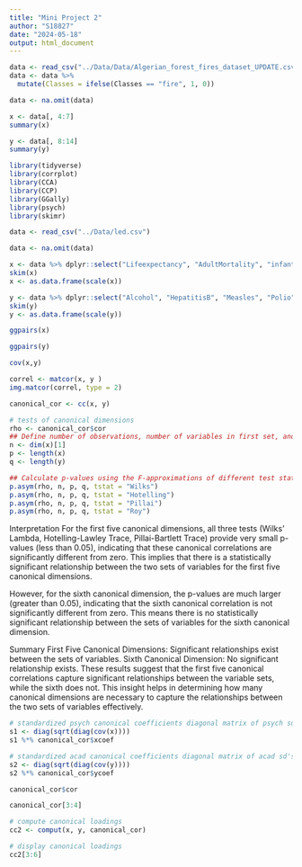 ```yaml
---
title: "Mini Project 2"
author: "S18827"
date: "2024-05-18"
output: html_document
---
```


```r
data <- read_csv("../Data/Data/Algerian_forest_fires_dataset_UPDATE.csv", col_types = 'iiiiiidddddddcc')
data <- data %>%
  mutate(Classes = ifelse(Classes == "fire", 1, 0))

data <- na.omit(data) 
```
```r
x <- data[, 4:7]
summary(x)
```
```r
y <- data[, 8:14]
summary(y)
```

```r
library(tidyverse)
library(corrplot)
library(CCA)
library(CCP)
library(GGally)
library(psych)
library(skimr)
```


```r
data <- read_csv("../Data/led.csv")

data <- na.omit(data)
```


```r
x <- data %>% dplyr::select("Lifeexpectancy", "AdultMortality", "infantdeaths", "BMI", "under-fivedeaths", "HIV/AIDS")
skim(x)
x <- as.data.frame(scale(x))
```


```r
y <- data %>% dplyr::select("Alcohol", "HepatitisB", "Measles", "Polio", "Diphtheria", "Totalexpenditure", "percentageexpenditure")
skim(y)
y <- as.data.frame(scale(y))
```



```r
ggpairs(x)
```


```r
ggpairs(y)
```


```r
cov(x,y)
```
```r
correl <- matcor(x, y )
img.matcor(correl, type = 2)
```



```r
canonical_cor <- cc(x, y)
```

```r
# tests of canonical dimensions
rho <- canonical_cor$cor
## Define number of observations, number of variables in first set, and number of variables in the second set.
n <- dim(x)[1]
p <- length(x)
q <- length(y)

## Calculate p-values using the F-approximations of different test statistics:
p.asym(rho, n, p, q, tstat = "Wilks")
p.asym(rho, n, p, q, tstat = "Hotelling")
p.asym(rho, n, p, q, tstat = "Pillai")
p.asym(rho, n, p, q, tstat = "Roy")
```
Interpretation
For the first five canonical dimensions, all three tests (Wilks' Lambda, Hotelling-Lawley Trace, Pillai-Bartlett Trace) provide very small p-values (less than 0.05), indicating that these canonical correlations are significantly different from zero. This implies that there is a statistically significant relationship between the two sets of variables for the first five canonical dimensions.

However, for the sixth canonical dimension, the p-values are much larger (greater than 0.05), indicating that the sixth canonical correlation is not significantly different from zero. This means there is no statistically significant relationship between the sets of variables for the sixth canonical dimension.

Summary
First Five Canonical Dimensions: Significant relationships exist between the sets of variables.
Sixth Canonical Dimension: No significant relationship exists.
These results suggest that the first five canonical correlations capture significant relationships between the variable sets, while the sixth does not. This insight helps in determining how many canonical dimensions are necessary to capture the relationships between the two sets of variables effectively.





```r
# standardized psych canonical coefficients diagonal matrix of psych sd's
s1 <- diag(sqrt(diag(cov(x))))
s1 %*% canonical_cor$xcoef

# standardized acad canonical coefficients diagonal matrix of acad sd's
s2 <- diag(sqrt(diag(cov(y))))
s2 %*% canonical_cor$ycoef
```


```r
canonical_cor$cor
```

```r
canonical_cor[3:4]
```
```r
# compute canonical loadings
cc2 <- comput(x, y, canonical_cor)

# display canonical loadings
cc2[3:6]
```



